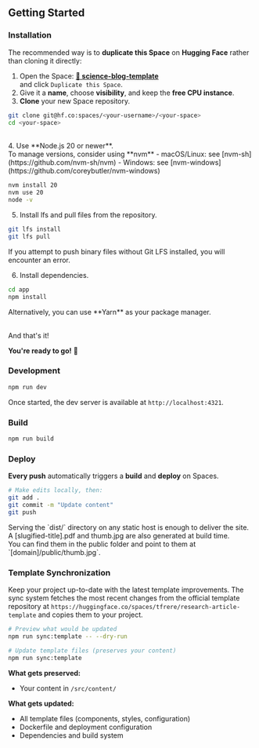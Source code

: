 
## Getting Started

### Installation

The recommended way is to **duplicate this Space** on **Hugging Face** rather than cloning it directly:

1. Open the Space: **[🤗 science-blog-template](https://huggingface.co/spaces/tfrere/science-blog-template)**<br/> and click `Duplicate this Space`.
2. Give it a **name**, choose **visibility**, and keep the **free CPU instance**.
3. **Clone** your new Space repository.
```bash
git clone git@hf.co:spaces/<your-username>/<your-space>
cd <your-space>
```
<br/>
4. Use **Node.js 20 or newer**. <br/>To manage versions, consider using **nvm**
  - macOS/Linux: see [nvm-sh](https://github.com/nvm-sh/nvm)
  - Windows: see [nvm-windows](https://github.com/coreybutler/nvm-windows)

```bash
nvm install 20
nvm use 20
node -v
```

5. Install lfs and pull files from the repository.
```bash
git lfs install
git lfs pull
```
<Note emoji="⚠️" variant="danger">If you attempt to push binary files without Git LFS installed, you will encounter an error.</Note>


6. Install dependencies.

```bash
cd app
npm install
```

<Sidenote>
  Alternatively, you can use **Yarn** as your package manager.
</Sidenote>


<br/>And that's it!

**You're ready to go!** 🎉

### Development

```bash
npm run dev
```

Once started, the dev server is available at `http://localhost:4321`.

### Build

```bash
npm run build
```


### Deploy

**Every push** automatically triggers a **build** and **deploy** on Spaces.
```bash
# Make edits locally, then:
git add .
git commit -m "Update content"
git push
```

<Note>
Serving the `dist/` directory on any static host is enough to deliver the site.
</Note>
<Note>
A [slugified-title].pdf and thumb.jpg are also generated at build time.<br/>You can find them in the public folder and point to them at `[domain]/public/thumb.jpg`.
</Note>

### Template Synchronization

Keep your project up-to-date with the latest template improvements. The sync system fetches the most recent changes from the official template repository at `https://huggingface.co/spaces/tfrere/research-article-template` and copies them to your project.

```bash
# Preview what would be updated
npm run sync:template -- --dry-run

# Update template files (preserves your content)
npm run sync:template
```

**What gets preserved:**
- Your content in `/src/content/`

**What gets updated:**
- All template files (components, styles, configuration)
- Dockerfile and deployment configuration
- Dependencies and build system


